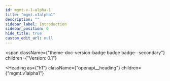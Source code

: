 ```yaml
---
id: mgmt-v-1-alpha-1
title: "mgmt.v1alpha1"
description: ""
sidebar_label: Introduction
sidebar_position: 0
hide_title: true
custom_edit_url: null
---
```



<span
  className={"theme-doc-version-badge badge badge--secondary"}
  children={"Version: 0.1"}
>
</span>

<Heading
  as={"h1"}
  className={"openapi__heading"}
  children={"mgmt.v1alpha1"}
>
</Heading>






      
